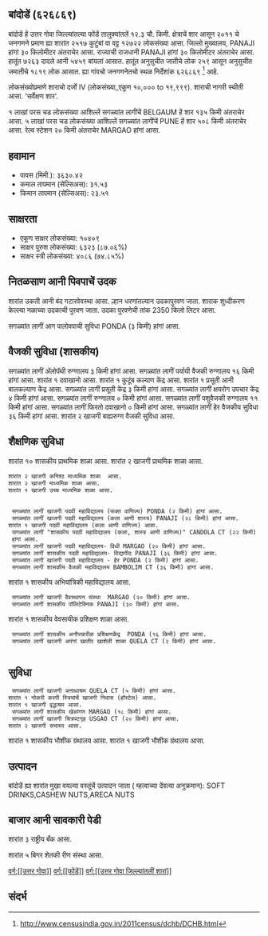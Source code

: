 {{माहितीचौकट भारतीय न्यायक्षेत्र
|प्रकार=शार
|जनगणना २०११_स्थलनिर्देशांक=626869
|स्थानीक_नांव=बांदोडें
|तालुका_नांव=फोंडें
|जिल्लो_नांव=उत्तर गोवा
|राज्य_नांव =गोवा
|विभाग=
|जिल्लो =[[उत्तर गोवा]]
|तालुका_नांवे =[[फोंडें]]
|लागींचें शार=[[BELGAUM]]
|अक्षांश=
|रेखांश=
|शोधक_स्थान =right
|क्षेत्रफळ_एकूण=12.3
|दर्या सपाटी पसून उंची=
|लोकसंख्या_एकूण=12722
|लोकसंख्या_वर्स=2011
|लोकसंख्या_घनत्व=1034
|लोकसंख्या_पुरूश=7263
|लोकसंख्या_स्त्री=5459
|लिंग_गुणोत्तर=751
|अधिकृत_भाशा=[[कोंकणी, मराठी]]
}}

== बांदोडें (६२६८६९) ==

बांदोडें हें उत्तर गोवा जिल्ल्यांतल्या फोंडें तालुक्यांतलें १२.३ चौ. किमी. क्षेत्राचें शार आसून २०११ चे जनगणने प्रमाण ह्या शारांत २५१७ कुटुंबां वा वट्ट १२७२२ लोकसंख्या आसा. जिल्लो मुख्यालय, PANAJI हांगां ३० किलोमीटर अंतराचेर आसा. राज्याची राजधानी PANAJI हांगां ३० किलोमीटर अंतराचेर आसा.   हातूंत ७२६३ दादले आनी ५४५९ बांयलां आसात. हातूंत अनुसुचीत जातीचे लोक २५९ आसून अनुसुचीत जमातीचे १८१९ लोक आसात. ह्या गांवचो जनगणनेतचो स्थळ निर्देशांक ६२६८६९  <ref>http://www.censusindia.gov.in/2011census/dchb/DCHB.html</ref> आहे.

लोकसंख्योप्रमाणे शाराचो दर्जो IV (लोकसंख्या_एकूण १०,००० to १९,९९९).
शाराची नागरी स्थीती आसा. 'सर्वेक्षण शार'.

१  लाखां परस चड लोकसंख्या आशिल्लें सगळ्यांत लागींचें BELGAUM हें शार १३५ किमी अंतराचेर आसा. ५  लाखां परस चड लोकसंख्या आशिल्लें सगळ्यांत लागींचें PUNE हें शार ५०८ किमी अंतराचेर आसा. रेल्व स्टेशन २० किमी अंतराचेर MARGAO हांगां आसा.


== हवामान ==  
* पावस (मिमी.): ३६३०.४२ 
* कमाल तापमान (सेल्सिअस): ३१.५३
* किमान तापमान (सेल्सिअस): २३.५१


== साक्षरता ==  
* एकूण साक्षर लोकसंख्या: १०४०९
* साक्षर पुरुश लोकसंख्या: ६३२३ (८७.०६%)
* साक्षर स्त्री लोकसंख्या: ४०८६ (७४.८५%)


== नितळसाण आनी पिवपाचें उदक ==  
शारांत उकती आनी बंद गटारवेवस्था आसा.
ल्हान धरणांतल्यान उदकापुरवण जाता. शाराक शुध्दीकरण केल्ल्या नळाच्या उदकाची पुरवण जाता. उदका पुरवणेची तांक 2350 किलो लिटर आसा.

सगळ्यांत लागीं आग पालोवपाची सुविधा PONDA (३ किमी) हांगां आसा.


== वैजकी सुविधा (शासकीय) ==
सगळ्यांत लागीं अ‍ॅलोपॅथी रुग्णालय ३ किमी हांगां आसा.
सगळ्यांत लागीं पर्यायी वैजकी रुग्णालय १६ किमी हांगां आसा.
﻿शारांत १ दवाखानो आसा.
﻿शारांत १ कुटूंब कल्याण केंद्र आसा.
﻿शारांत १ प्रसूती आनी बालकल्याण केंद्र आसा.
सगळ्यांत लागीं प्रसूती केंद्र ३ किमी हांगां आसा.
सगळ्यांत लागीं क्षयरोग उपचार केंद्र  ४ किमी हांगां आसा.
सगळ्यांत लागीं रुग्णालय ० किमी हांगां आसा.
सगळ्यांत लागीं पशुवैजकी रुग्णालय  ११ किमी हांगां आसा.
सगळ्यांत लागीं फिरतो दवाखानो ० किमी हांगां आसा.
सगळ्यांत लागीं हेर वैजकीय सुविधा ३६ किमी हांगां आसा.
शारांत २ खाजगी बाह्यरुग्ण वैजकी सुविधा आसा.





== शैक्षणिक सुविधा ==
शारांत १० शासकीय प्राथमिक शाळा आसा. शारांत २ खाजगी प्राथमिक शाळा आसा. 
 शारांत २ खाजगी कनिश्ठ माध्यमिक शाळा  आसा.  
 शारांत २ खाजगी माध्यमिक शाळा आसा.  
 ﻿शारांत १ खाजगी उच्च माध्यमिक शाळा आसा.  
   
   
  सगळ्यांत लागीं खाजगी पदवी महाविद्यालय (फक्त वाणिज्य) PONDA (२ किमी) हांगां आसा.
  सगळ्यांत लागीं खाजगी पदवी महाविद्यालय (कला आणी शास्त्र) PANAJI (२८ किमी) हांगां आसा.
 ﻿शारांत १ खाजगी पदवी महाविद्यालय (कला आणी वाणिज्य) आसा.  
  सगळ्यांत लागीं "शासकीय पदवी महाविद्यालय (कला, शास्त्र आणी वाणिज्य)" CANDOLA CT (२२ किमी) हांगां आसा.
  सगळ्यांत लागीं खाजगी पदवी महाविद्यालय- विधी MARGAO (२० किमी) हांगां आसा.
  सगळ्यांत लागीं शासकीय पदवी महाविद्यालय- विद्यापीठ PANAJI (३६ किमी) हांगां आसा.
  सगळ्यांत लागीं खाजगी पदवी महाविद्यालय - हेर PONDA (२ किमी) हांगां आसा.
  सगळ्यांत लागीं शासकीय वैजकी महाविद्यालय BAMBOLIM CT (३६ किमी) हांगां आसा.
﻿शारांत १ शासकीय अभियांत्रिकी महाविद्यालय आसा.   
  सगळ्यांत लागीं खाजगी वैवस्थापन संस्था  MARGAO (२० किमी) हांगां आसा.
  सगळ्यांत लागीं शासकीय पॉलिटेक्निक PANAJI (३० किमी) हांगां आसा.
﻿शारांत १ शासकीय वेवसायीक प्रशिक्षण शाळा आसा.   
  सगळ्यांत लागीं शासकीय अनौपचारीक प्रशिक्षणकेंद्र  PONDA (१६ किमी) हांगां आसा.
  सगळ्यांत लागीं खाजगी अपंगां खातीर खाशेली शाळा QUELA CT (२ किमी) हांगां आसा.
   


== सुविधा ==
  सगळ्यांत लागीं खाजगी अऩाथाश्रम QUELA CT (५ किमी) हांगां आसा.
 ﻿शारांत १ नोकरी करपी स्त्रियांचें खाजगी निवास (हॉस्टेल) आसा.  
 ﻿शारांत १ खाजगी वृद्धाश्रम आसा.  
  सगळ्यांत लागीं शासकीय खेळांगण MARGAO (१८ किमी) हांगां आसा.
  सगळ्यांत लागीं खाजगी चित्रपटगृह USGAO CT (२० किमी) हांगां आसा.
 शारांत २ खाजगी सभाघर आसा.  
﻿शारांत १ शासकीय भौशीक ग्रंथालय  आसा. ﻿शारांत १ खाजगी भौशीक ग्रंथालय आसा.  


== उत्पादन ==
बांदोडें ह्या शारांत मुखा वयल्या वस्तूंचें उत्पादन जाता ( म्हत्वाच्या देंवत्या अनुक्रमान): SOFT DRINKS,CASHEW NUTS,ARECA NUTS


== बाजार आनी सावकारी पेडी  ==
शारांत ३ राष्ट्रीय बँक आसा.



शारांत ५ बिगर शेतकी रीण संस्था आसा.



[[वर्ग:[[उत्तर गोवा]]]]
[[वर्ग:[[फोंडें]]]]
[[वर्ग:[[उत्तर गोवा जिल्ल्यांतलीं शारां]]]]


== संदर्भ ==
 


